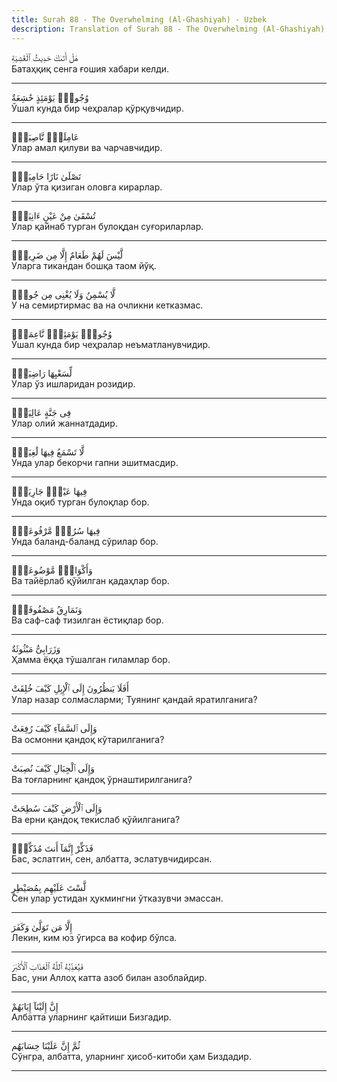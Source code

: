 ```yaml
---
title: Surah 88 - The Overwhelming (Al-Ghashiyah) - Uzbek
description: Translation of Surah 88 - The Overwhelming (Al-Ghashiyah) in Uzbek
---
```





<Aside type="quran" title="1">
هَلْ أَتَىٰكَ حَدِيثُ ٱلْغَٰشِيَةِ
</Aside>

<Aside type="reference" title="1">
Батаҳқиқ сенга ғошия хабари келди.
</Aside>

---

<Aside type="quran" title="2">
وُجُوهٌۭ يَوْمَئِذٍ خَٰشِعَةٌ
</Aside>

<Aside type="reference" title="2">
Ўшал кунда бир чеҳралар қўрқувчидир.
</Aside>

---

<Aside type="quran" title="3">
عَامِلَةٌۭ نَّاصِبَةٌۭ
</Aside>

<Aside type="reference" title="3">
Улар амал қилуви ва чарчавчидир.
</Aside>

---

<Aside type="quran" title="4">
تَصْلَىٰ نَارًا حَامِيَةًۭ
</Aside>

<Aside type="reference" title="4">
Улар ўта қизиган оловга кирарлар.
</Aside>

---

<Aside type="quran" title="5">
تُسْقَىٰ مِنْ عَيْنٍ ءَانِيَةٍۢ
</Aside>

<Aside type="reference" title="5">
Улар қайнаб турган булоқдан суғориларлар.
</Aside>

---

<Aside type="quran" title="6">
لَّيْسَ لَهُمْ طَعَامٌ إِلَّا مِن ضَرِيعٍۢ
</Aside>

<Aside type="reference" title="6">
Уларга тикандан бошқа таом йўқ.
</Aside>

---

<Aside type="quran" title="7">
لَّا يُسْمِنُ وَلَا يُغْنِى مِن جُوعٍۢ
</Aside>

<Aside type="reference" title="7">
У на семиртирмас ва на очликни кетказмас.
</Aside>

---

<Aside type="quran" title="8">
وُجُوهٌۭ يَوْمَئِذٍۢ نَّاعِمَةٌۭ
</Aside>

<Aside type="reference" title="8">
Ўшал кунда бир чеҳралар неъматланувчидир.
</Aside>

---

<Aside type="quran" title="9">
لِّسَعْيِهَا رَاضِيَةٌۭ
</Aside>

<Aside type="reference" title="9">
Улар ўз ишларидан розидир.
</Aside>

---

<Aside type="quran" title="10">
فِى جَنَّةٍ عَالِيَةٍۢ
</Aside>

<Aside type="reference" title="10">
Улар олий жаннатдадир.
</Aside>

---

<Aside type="quran" title="11">
لَّا تَسْمَعُ فِيهَا لَٰغِيَةًۭ
</Aside>

<Aside type="reference" title="11">
Унда улар бекорчи гапни эшитмасдир.
</Aside>

---

<Aside type="quran" title="12">
فِيهَا عَيْنٌۭ جَارِيَةٌۭ
</Aside>

<Aside type="reference" title="12">
Унда оқиб турган булоқлар бор.
</Aside>

---

<Aside type="quran" title="13">
فِيهَا سُرُرٌۭ مَّرْفُوعَةٌۭ
</Aside>

<Aside type="reference" title="13">
Унда баланд-баланд сўрилар бор.
</Aside>

---

<Aside type="quran" title="14">
وَأَكْوَابٌۭ مَّوْضُوعَةٌۭ
</Aside>

<Aside type="reference" title="14">
Ва тайёрлаб қўйилган қадаҳлар бор.
</Aside>

---

<Aside type="quran" title="15">
وَنَمَارِقُ مَصْفُوفَةٌۭ
</Aside>

<Aside type="reference" title="15">
Ва саф-саф тизилган ёстиқлар бор.
</Aside>

---

<Aside type="quran" title="16">
وَزَرَابِىُّ مَبْثُوثَةٌ
</Aside>

<Aside type="reference" title="16">
Ҳамма ёққа тўшалган гиламлар бор.
</Aside>

---

<Aside type="quran" title="17">
أَفَلَا يَنظُرُونَ إِلَى ٱلْإِبِلِ كَيْفَ خُلِقَتْ
</Aside>

<Aside type="reference" title="17">
Улар назар солмасларми; Туянинг қандай яратилганига?
</Aside>

---

<Aside type="quran" title="18">
وَإِلَى ٱلسَّمَآءِ كَيْفَ رُفِعَتْ
</Aside>

<Aside type="reference" title="18">
Ва осмонни қандоқ кўтарилганига?
</Aside>

---

<Aside type="quran" title="19">
وَإِلَى ٱلْجِبَالِ كَيْفَ نُصِبَتْ
</Aside>

<Aside type="reference" title="19">
Ва тоғларнинг қандоқ ўрнаштирилганига?
</Aside>

---

<Aside type="quran" title="20">
وَإِلَى ٱلْأَرْضِ كَيْفَ سُطِحَتْ
</Aside>

<Aside type="reference" title="20">
Ва ерни қандоқ текислаб қўйилганига?
</Aside>

---

<Aside type="quran" title="21">
فَذَكِّرْ إِنَّمَآ أَنتَ مُذَكِّرٌۭ
</Aside>

<Aside type="reference" title="21">
Бас, эслатгин, сен, албатта, эслатувчидирсан.
</Aside>

---

<Aside type="quran" title="22">
لَّسْتَ عَلَيْهِم بِمُصَيْطِرٍ
</Aside>

<Aside type="reference" title="22">
Сен улар устидан ҳукмингни ўтказувчи эмассан.
</Aside>

---

<Aside type="quran" title="23">
إِلَّا مَن تَوَلَّىٰ وَكَفَرَ
</Aside>

<Aside type="reference" title="23">
Лекин, ким юз ўгирса ва кофир бўлса.
</Aside>

---

<Aside type="quran" title="24">
فَيُعَذِّبُهُ ٱللَّهُ ٱلْعَذَابَ ٱلْأَكْبَرَ
</Aside>

<Aside type="reference" title="24">
Бас, уни Аллоҳ катта азоб билан азоблайдир.
</Aside>

---

<Aside type="quran" title="25">
إِنَّ إِلَيْنَآ إِيَابَهُمْ
</Aside>

<Aside type="reference" title="25">
Албатта уларнинг қайтиши Бизгадир.
</Aside>

---

<Aside type="quran" title="26">
ثُمَّ إِنَّ عَلَيْنَا حِسَابَهُم
</Aside>

<Aside type="reference" title="26">
Сўнгра, албатта, уларнинг ҳисоб-китоби ҳам Биздадир.
</Aside>

---
